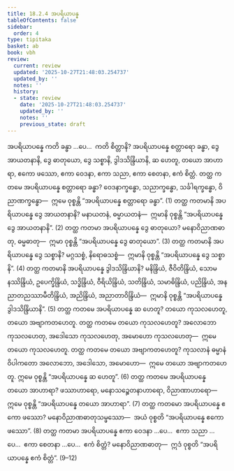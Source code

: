 ```yaml
---
title: 18.2.4 အပရိယာပန္န
tableOfContents: false
sidebar:
  order: 4
type: tipitaka
basket: ab
book: vbh
review:
  current: review
  updated: '2025-10-27T21:48:03.254737'
  updated_by: ''
  notes: ''
  history:
  - state: review
    date: '2025-10-27T21:48:03.254737'
    updated_by: ''
    notes: ''
    previous_state: draft
---
```



<ReviewStatus review={frontmatter.review} showDetails={true} />

<HypothesisAnnotation frontmatter={frontmatter} />

<DynamicBreadcrumb />

<Division number="997" book="vbh" e="ch" v="30" p="422">

<Paragraph number="3029" book="vbh">
အပရိယာပန္နေ ကတိ ခန္ဓာ …ပေ…  ကတိ စိတ္တာနိ?
</Paragraph>

<Paragraph number="3030" book="vbh">
အပရိယာပန္နေ စတ္တာရော ခန္ဓာ, ဒွေ အာယတနာနိ, ဒွေ ဓာတုယော, ဒွေ သစ္စာနိ, ဒွါဒသိန္ဒြိယာနိ, ဆ ဟေတူ, တယော အာဟာရာ, ဧကော ဖဿော, ဧကာ ဝေဒနာ, ဧကာ သညာ, ဧကာ စေတနာ, ဧကံ စိတ္တံ.
</Paragraph>

</Division>
<Division number="998" book="vbh" e="ch" v="30" p="422">

<Paragraph number="3031" book="vbh">
တတ္ထ ကတမေ အပရိယာပန္နေ စတ္တာရော ခန္ဓာ? ဝေဒနာက္ခန္ဓော, သညာက္ခန္ဓော, သင်္ခါရက္ခန္ဓော, ဝိညာဏက္ခန္ဓော—  ဣမေ ဝုစ္စန္တိ “အပရိယာပန္နေ စတ္တာရော ခန္ဓာ”. (1)
</Paragraph>

<Paragraph number="3032" book="vbh">
တတ္ထ ကတမာနိ အပရိယာပန္နေ ဒွေ အာယတနာနိ? မနာယတနံ, ဓမ္မာယတနံ—  ဣမာနိ ဝုစ္စန္တိ “အပရိယာပန္နေ ဒွေ အာယတနာနိ”. (2)
</Paragraph>

<Paragraph number="3033" book="vbh">
တတ္ထ ကတမာ အပရိယာပန္နေ ဒွေ ဓာတုယော? မနောဝိညာဏဓာတု, ဓမ္မဓာတု—  ဣမာ ဝုစ္စန္တိ “အပရိယာပန္နေ ဒွေ ဓာတုယော”. (3)
</Paragraph>

<Paragraph number="3034" book="vbh">
တတ္ထ ကတမာနိ အပရိယာပန္နေ ဒွေ သစ္စာနိ? မဂ္ဂသစ္စံ, နိရောဓသစ္စံ—  ဣမာနိ ဝုစ္စန္တိ “အပရိယာပန္နေ ဒွေ သစ္စာနိ”. (4)
</Paragraph>

<Paragraph number="3035" book="vbh">
တတ္ထ ကတမာနိ အပရိယာပန္နေ ဒွါဒသိန္ဒြိယာနိ? မနိန္ဒြိယံ, ဇီဝိတိန္ဒြိယံ, သောမနဿိန္ဒြိယံ, ဥပေက္ခိန္ဒြိယံ, သဒ္ဓိန္ဒြိယံ, ဝီရိယိန္ဒြိယံ, သတိန္ဒြိယံ, သမာဓိန္ဒြိယံ, ပညိန္ဒြိယံ, အနညာတညဿာမီတိန္ဒြိယံ, အညိန္ဒြိယံ, အညာတာဝိန္ဒြိယံ—  ဣမာနိ ဝုစ္စန္တိ “အပရိယာပန္နေ ဒွါဒသိန္ဒြိယာနိ”. (5)
</Paragraph>

<Paragraph number="3036" book="vbh">
တတ္ထ ကတမေ အပရိယာပန္နေ ဆ ဟေတူ? တယော ကုသလဟေတူ, တယော အဗျာကတဟေတူ.
</Paragraph>

<Paragraph number="3037" book="vbh">
တတ္ထ ကတမေ တယော ကုသလဟေတူ? အလောဘော ကုသလဟေတု, အဒေါသော ကုသလဟေတု, အမောဟော ကုသလဟေတု—  ဣမေ တယော ကုသလဟေတူ.
</Paragraph>

<Paragraph number="3038" book="vbh">
တတ္ထ ကတမေ တယော အဗျာကတဟေတူ? ကုသလာနံ ဓမ္မာနံ ဝိပါကတော အလောဘော, အဒေါသော, အမောဟော—  ဣမေ တယော အဗျာကတဟေတူ. ဣမေ ဝုစ္စန္တိ “အပရိယာပန္နေ ဆ ဟေတူ”. (6)
</Paragraph>

<Paragraph number="3039" book="vbh">
တတ္ထ ကတမေ အပရိယာပန္နေ တယော အာဟာရာ? ဖဿာဟာရော, မနောသဉ္စေတနာဟာရော, ဝိညာဏာဟာရော—  ဣမေ ဝုစ္စန္တိ “အပရိယာပန္နေ တယော အာဟာရာ”. (7)
</Paragraph>

<Paragraph number="3040" book="vbh">
တတ္ထ ကတမော အပရိယာပန္နေ ဧကော ဖဿော? မနောဝိညာဏဓာတုသမ္ဖဿော—  အယံ ဝုစ္စတိ “အပရိယာပန္နေ ဧကော ဖဿော”. (8)
</Paragraph>

<Paragraph number="3041" book="vbh">
တတ္ထ ကတမာ အပရိယာပန္နေ ဧကာ ဝေဒနာ …ပေ…  ဧကာ သညာ …ပေ…  ဧကာ စေတနာ …ပေ…  ဧကံ စိတ္တံ? မနောဝိညာဏဓာတု—  ဣဒံ ဝုစ္စတိ “အပရိယာပန္နေ ဧကံ စိတ္တံ”. (9–12)
</Paragraph>
</Division>